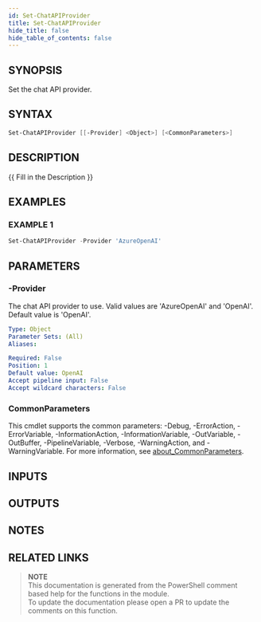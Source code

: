 ```yaml
---
id: Set-ChatAPIProvider
title: Set-ChatAPIProvider
hide_title: false
hide_table_of_contents: false
---
```


## SYNOPSIS

Set the chat API provider.

## SYNTAX

```powershell
Set-ChatAPIProvider [[-Provider] <Object>] [<CommonParameters>]
```

## DESCRIPTION

{{ Fill in the Description }}

## EXAMPLES

### EXAMPLE 1

```powershell
Set-ChatAPIProvider -Provider 'AzureOpenAI'
```

## PARAMETERS

### -Provider

The chat API provider to use.
Valid values are 'AzureOpenAI' and 'OpenAI'.
Default value is 'OpenAI'.

```yaml
Type: Object
Parameter Sets: (All)
Aliases:

Required: False
Position: 1
Default value: OpenAI
Accept pipeline input: False
Accept wildcard characters: False
```

### CommonParameters

This cmdlet supports the common parameters: -Debug, -ErrorAction, -ErrorVariable, -InformationAction, -InformationVariable, -OutVariable, -OutBuffer, -PipelineVariable, -Verbose, -WarningAction, and -WarningVariable. For more information, see [about_CommonParameters](http://go.microsoft.com/fwlink/?LinkID=113216).

## INPUTS

## OUTPUTS

## NOTES

## RELATED LINKS

> **NOTE**  
> This documentation is generated from the PowerShell comment based help for the functions in the module.  
> To update the documentation please open a PR to update the comments on this function.
